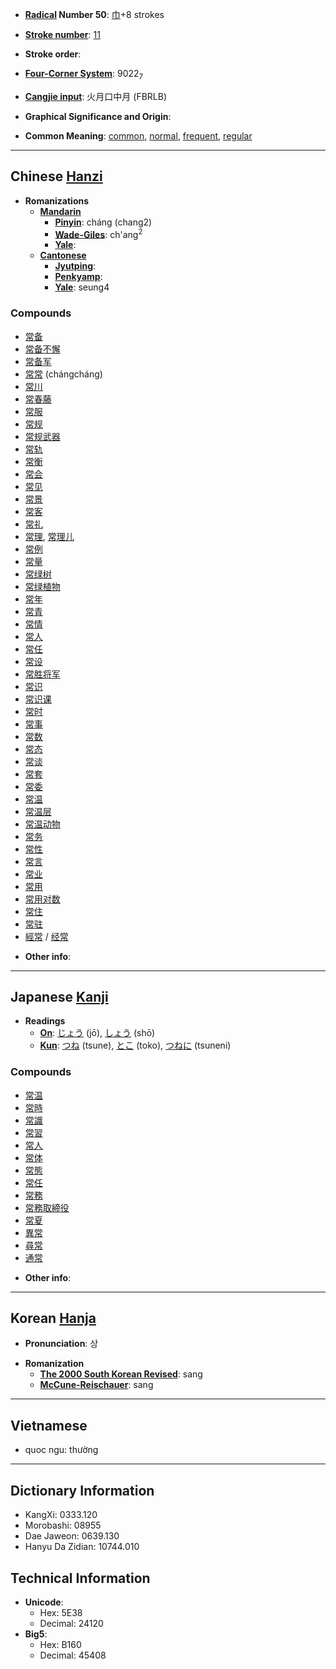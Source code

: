 * '''[[Wiktionary:Chinese radical index| Radical]] Number 50''': [[Wiktionary:Chinese radical index 巾|巾]]+8 strokes

* '''[[Wiktionary:Chinese total strokes index|Stroke number]]''': [[Wiktionary:Chinese total strokes index 11|11]]

* '''Stroke order''': 

* '''[[Wiktionary:Chinese four corner index|Four-Corner System]]''': 9022<sub>7</sub>

* '''[[Wiktionary:Chinese Cangjie index|Cangjie input]]''': 火月口中月 (FBRLB)

* '''Graphical Significance and Origin''': 

* '''Common Meaning''': [[common]], [[normal]], [[frequent]], [[regular]]

----

== Chinese [[Hanzi]] ==

* '''Romanizations'''
** '''[[Mandarin]]'''
*** '''[[Pinyin]]''': cháng (chang2)
*** '''[[Wade-Giles]]''': ch'ang<sup>2</sup>
*** '''[[Yale]]''': 
** '''[[Cantonese]]'''
*** '''[[Jyutping]]''':
*** '''[[Penkyamp]]''': 
*** '''[[Yale]]''': seung4

===Compounds===
*[[常备]]
*[[常备不懈]]
*[[常备军]]
*[[常常]] (chángcháng)
*[[常川]]
*[[常春藤]]
*[[常服]]
*[[常规]]
*[[常规武器]]
*[[常轨]]
*[[常衡]]
*[[常会]]
*[[常见]]
*[[常景]]
*[[常客]]
*[[常礼]]
*[[常理]], [[常理儿]]
*[[常例]]
*[[常量]]
*[[常绿树]]
*[[常绿植物]]
*[[常年]]
*[[常青]]
*[[常情]]
*[[常人]]
*[[常任]]
*[[常设]]
*[[常胜将军]]
*[[常识]]
*[[常识课]]
*[[常时]]
*[[常事]]
*[[常数]]
*[[常态]]
*[[常谈]]
*[[常套]]
*[[常委]]
*[[常温]]
*[[常温层]]
*[[常温动物]]
*[[常务]]
*[[常性]]
*[[常言]]
*[[常业]]
*[[常用]]
*[[常用对数]]
*[[常住]]
*[[常驻]]
*[[經常]] / [[经常]]

* '''Other info''': 

----

== Japanese [[Kanji]] ==

* '''Readings'''
** '''[[On]]''': [[じょう]] (jō), [[しょう]] (shō)
** '''[[Kun]]''': [[つね]] (tsune), [[とこ]] (toko), [[つねに]] (tsuneni)

===Compounds===
*[[常温]]
*[[常時]]
*[[常識]]
*[[常習]]
*[[常人]]
*[[常体]]
*[[常態]]
*[[常任]]
*[[常務]]
*[[常務取締役]]
*[[常夏]]
*[[異常]]
*[[尋常]]
*[[通常]]

* '''Other info''':  

----

== Korean [[Hanja]] ==

* '''Pronunciation''': 상

* '''Romanization'''
** '''[[The 2000 South Korean Revised Romanization|The 2000 South Korean Revised]]''': sang
** '''[[McCune-Reischauer]]''': sang

----

==Vietnamese==

*quoc ngu: thường

----

== Dictionary Information ==

* KangXi: 0333.120
* Morobashi: 08955
* Dae Jaweon: 0639.130
* Hanyu Da Zidian: 10744.010

== Technical Information ==

* '''Unicode''':
** Hex: 5E38
** Decimal: 24120
* '''Big5''':
** Hex: B160
** Decimal: 45408